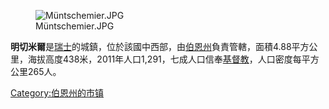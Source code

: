 [[Image:Müntschemier.JPG|right]]

'''明切米爾'''是[[瑞士|瑞士]]的城鎮，位於該國中西部，由[[伯恩州|伯恩州]]負責管轄，面積4.88平方公里，海拔高度438米，2011年人口1,291，七成人口信奉[[基督教|基督教]]，人口密度每平方公里265人。

{{Switzerland-geo-stub}}
[[Category:伯恩州的市镇|Category:伯恩州的市镇]]